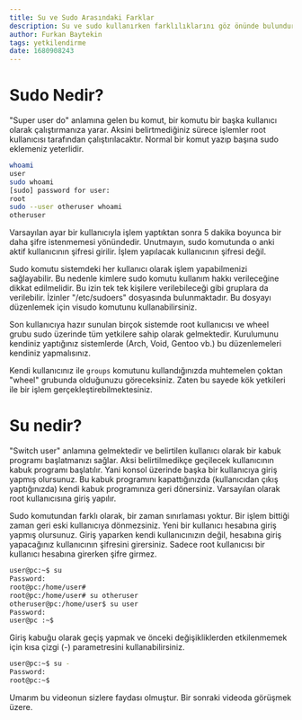```yaml
---
title: Su ve Sudo Arasındaki Farklar
description: Su ve sudo kullanırken farklılıklarını göz önünde bulundurarak hangisini kullanacağınıza karar verin.
author: Furkan Baytekin
tags: yetkilendirme
date: 1680908243
---
```


# Sudo Nedir?

"Super user do" anlamına gelen bu komut, bir komutu bir başka kullanıcı olarak çalıştırmanıza yarar. Aksini belirtmediğiniz sürece işlemler root kullanıcısı tarafından çalıştırılacaktır. Normal bir komut yazıp başına sudo eklemeniz yeterlidir.
```sh
whoami
user
sudo whoami
[sudo] password for user: 
root
sudo --user otheruser whoami     
otheruser
```
    
Varsayılan ayar bir kullanıcıyla işlem yaptıktan sonra 5 dakika boyunca bir daha şifre istenmemesi yönündedir. Unutmayın, sudo komutunda o anki aktif kullanıcının şifresi girilir. İşlem yapılacak kullanıcının şifresi değil.

Sudo komutu sistemdeki her kullanıcı olarak işlem yapabilmenizi sağlayabilir. Bu nedenle kimlere sudo komutu kullanım hakkı verileceğine dikkat edilmelidir. Bu izin tek tek kişilere verilebileceği gibi gruplara da verilebilir. İzinler "/etc/sudoers" dosyasında bulunmaktadır. Bu dosyayı düzenlemek için visudo komutunu kullanabilirsiniz. 

Son kullanıcıya hazır sunulan birçok sistemde root kullanıcısı ve wheel grubu sudo üzerinde tüm yetkilere sahip olarak gelmektedir. Kurulumunu kendiniz yaptığınız sistemlerde (Arch, Void, Gentoo vb.) bu düzenlemeleri kendiniz yapmalısınız.

Kendi kullanıcınız ile `groups` komutunu kullandığınızda muhtemelen çoktan "wheel" grubunda olduğunuzu göreceksiniz. Zaten bu sayede kök yetkileri ile bir işlem gerçekleştirebilmektesiniz. 

# Su nedir?

"Switch user" anlamına gelmektedir ve belirtilen kullanıcı olarak bir kabuk programı başlatmanızı sağlar. Aksi belirtilmedikçe geçilecek kullanıcının kabuk programı başlatılır. Yani konsol üzerinde başka bir kullanıcıya giriş yapmış olursunuz. Bu kabuk programını kapattığınızda (kullanıcıdan çıkış yaptığınızda) kendi kabuk programınıza geri dönersiniz. Varsayılan olarak root kullanıcısına giriş yapılır.

Sudo komutundan farklı olarak, bir zaman sınırlaması yoktur. Bir işlem bittiği zaman geri eski kullanıcıya dönmezsiniz. Yeni bir kullanıcı hesabına giriş yapmış olursunuz. Giriş yaparken kendi kullanıcınızın değil, hesabına giriş yapacağınız kullanıcının şifresini girersiniz. Sadece root kullanıcısı bir kullanıcı hesabına girerken şifre girmez.

```sh
user@pc:~$ su
Password:
root@pc:/home/user#
root@pc:/home/user# su otheruser
otheruser@pc:/home/user$ su user
Password:
user@pc :~$
```

Giriş kabuğu olarak geçiş yapmak ve önceki değişikliklerden etkilenmemek için kısa çizgi (-) parametresini kullanabilirsiniz.
```sh
user@pc:~$ su -
Password:
root@pc:~$ 
```
    
Umarım bu videonun sizlere faydası olmuştur. Bir sonraki videoda görüşmek üzere.

